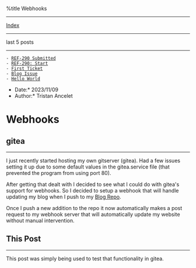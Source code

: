 %title Webhooks


---------------------------
[[index.wiki|Index]]
---------------------------

last 5 posts
---------------------------

 - [[1699558725-ref-290-submitted.wiki|REF-290 Submitted]]
 - [[1699375988-ref-209-start.wiki|REF-290: Start]]
 - [[1698642000-first-ticket.wiki|First Ticket]]
 - [[1693890000-blog-issue.wiki|Blog Issue]]
 - [[1693630800-hello-world.wiki|Hello World]]

*Date:* 2023/11/09
*Author:* Tristan Ancelet

= Webhooks =
== gitea ==
-----------
I just recently started hosting my own gitserver (gitea). Had a few issues setting it up due to some default values in the gitea.service file (that prevented the program from using port 80).

After getting that dealt with I decided to see what I could do with gitea's support for webhooks. So I decided to setup a webhook that will handle updating my blog when I push to my [[https://git.arcanium.tech/tristan/blog-site|Blog Repo]]. 

Once I push a new addition to the repo it now automatically makes a post request to my webhook server that will automatically update my website without manual intervention.


== This Post ==
---------------
This post was simply being used to test that functionality in gitea. 

